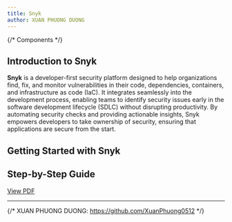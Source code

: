 ```yaml
---
title: Snyk
author: XUAN PHUONG DUONG
---
```


{/* Components */}

## Introduction to Snyk

**Snyk** is a developer-first security platform designed to help organizations find, fix, and monitor vulnerabilities in their code, dependencies, containers, and infrastructure as code (IaC). It integrates seamlessly into the development process, enabling teams to identify security issues early in the software development lifecycle (SDLC) without disrupting productivity. By automating security checks and providing actionable insights, Snyk empowers developers to take ownership of security, ensuring that applications are secure from the start. 


## Getting Started with Snyk
<YouTube id="https://www.youtube.com/watch?v=1N6VBHMoPsw"/>


## Step-by-Step Guide
<a href="/src/assets/How to use Snyk.pdf">View PDF</a>

---

<Footer />

{/* XUAN PHUONG DUONG: https://github.com/XuanPhuong0512 */}
